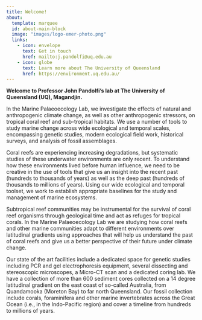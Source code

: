 ```yaml
---
title: Welcome!
about:
  template: marquee
  id: about-main-block
  image: "images/logo-emer-photo.png"
  links:
    - icon: envelope
      text: Get in touch
      href: mailto:j.pandolfi@uq.edu.au
    - icon: globe
      text: Learn more about The University of Queensland
      href: https://environment.uq.edu.au/
---
```


::: {#about-main-block}

**Welcome to Professor John Pandolfi's lab at The University of Queensland (UQ), Magandjin.**

In the Marine Palaeoecology Lab, we investigate the effects of natural and anthropogenic climate change, as well as other anthropogenic stressors, on tropical coral reef and sub-tropical habitats. We use a number of tools to study marine change across wide ecological and temporal scales, encompassing genetic studies, modern ecological field work, historical surveys, and analysis of fossil assemblages.

Coral reefs are experiencing increasing degradations, but systematic studies of these underwater environments are only recent. To understand how these environments lived before human influence, we need to be creative in the use of tools that give us an insight into the recent past (hundreds to thousands of years) as well as the deep past (hundreds of thousands to millions of years). Using our wide ecological and temporal toolset, we work to establish appropriate baselines for the study and management of marine ecosystems.

Subtropical reef communities may be instrumental for the survival of coral reef organisms through geological time and act as refuges for tropical corals. In the Marine Palaeoecology Lab we are studying how coral reefs and other marine communities adapt to different environments over latitudinal gradients using approaches that will help us understand the past of coral reefs and give us a better perspective of their future under climate change.

Our state of the art facilities include a dedicated space for genetic studies including PCR and gel electrophoresis equipment, several dissecting and stereoscopic microscopes, a Micro-CT scan and a dedicated coring lab. We have a collection of more than 600 sediment cores collected on a 14 degree latitudinal gradient on the east coast of so-called Australia, from Quandamooka (Moreton Bay) to far north Queensland. Our fossil collection include corals, foraminifera and other marine invertebrates across the Great Ocean (i.e., in the Indo-Pacific region) and cover a timeline from hundreds to millions of years.

:::